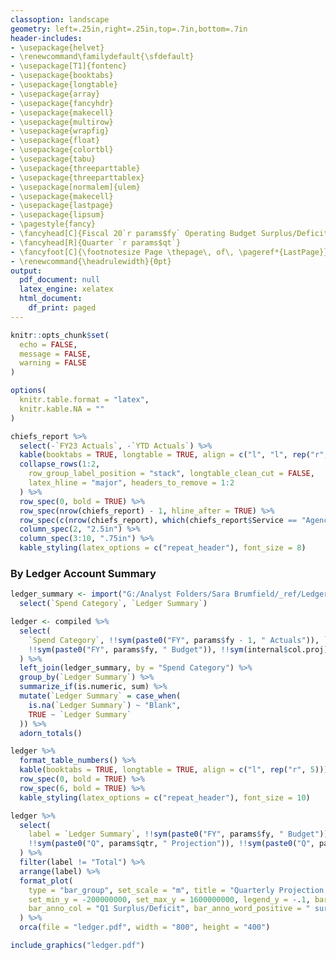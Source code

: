 ```yaml
---
classoption: landscape
geometry: left=.25in,right=.25in,top=.7in,bottom=.7in
header-includes:
- \usepackage{helvet}
- \renewcommand\familydefault{\sfdefault}
- \usepackage[T1]{fontenc}
- \usepackage{booktabs}
- \usepackage{longtable}
- \usepackage{array}
- \usepackage{fancyhdr}
- \usepackage{makecell}
- \usepackage{multirow}
- \usepackage{wrapfig}
- \usepackage{float}
- \usepackage{colortbl}
- \usepackage{tabu}
- \usepackage{threeparttable}
- \usepackage{threeparttablex}
- \usepackage[normalem]{ulem}
- \usepackage{makecell}
- \usepackage{lastpage}
- \usepackage{lipsum}
- \pagestyle{fancy}
- \fancyhead[C]{Fiscal 20`r params$fy` Operating Budget Surplus/Deficit Projection}
- \fancyhead[R]{Quarter `r params$qt`}
- \fancyfoot[C]{\footnotesize Page \thepage\, of\, \pageref*{LastPage}}
- \renewcommand{\headrulewidth}{0pt}
output:
  pdf_document: null
  latex_engine: xelatex
  html_document:
    df_print: paged
---
```


```r
knitr::opts_chunk$set(
  echo = FALSE,
  message = FALSE,
  warning = FALSE
)

options(
  knitr.table.format = "latex",
  knitr.kable.NA = ""
)
```

```r
chiefs_report %>%
  select(-`FY23 Actuals`, -`YTD Actuals`) %>%
  kable(booktabs = TRUE, longtable = TRUE, align = c("l", "l", rep("r", 8))) %>%
  collapse_rows(1:2,
    row_group_label_position = "stack", longtable_clean_cut = FALSE,
    latex_hline = "major", headers_to_remove = 1:2
  ) %>%
  row_spec(0, bold = TRUE) %>%
  row_spec(nrow(chiefs_report) - 1, hline_after = TRUE) %>%
  row_spec(c(nrow(chiefs_report), which(chiefs_report$Service == "Agency Total")), bold = TRUE) %>%
  column_spec(2, "2.5in") %>%
  column_spec(3:10, ".75in") %>%
  kable_styling(latex_options = c("repeat_header"), font_size = 8)
```

\newpage

### By Ledger Account Summary

```r
ledger_summary <- import("G:/Analyst Folders/Sara Brumfield/_ref/Ledger Summary to Spend Category Map.xlsx") %>%
  select(`Spend Category`, `Ledger Summary`)

ledger <- compiled %>%
  select(
    `Spend Category`, !!sym(paste0("FY", params$fy - 1, " Actuals")), `YTD Actuals`,
    !!sym(paste0("FY", params$fy, " Budget")), !!sym(internal$col.proj), !!sym(internal$col.surdef)
  ) %>%
  left_join(ledger_summary, by = "Spend Category") %>%
  group_by(`Ledger Summary`) %>%
  summarize_if(is.numeric, sum) %>%
  mutate(`Ledger Summary` = case_when(
    is.na(`Ledger Summary`) ~ "Blank",
    TRUE ~ `Ledger Summary`
  )) %>%
  adorn_totals()

ledger %>%
  format_table_numbers() %>%
  kable(booktabs = TRUE, longtable = TRUE, align = c("l", rep("r", 5))) %>%
  row_spec(0, bold = TRUE) %>%
  row_spec(6, bold = TRUE) %>%
  kable_styling(latex_options = c("repeat_header"), font_size = 10)
```

```r
ledger %>%
  select(
    label = `Ledger Summary`, !!sym(paste0("FY", params$fy, " Budget")),
    !!sym(paste0("Q", params$qtr, " Projection")), !!sym(paste0("Q", params$qtr, " Surplus/Deficit"))
  ) %>%
  filter(label != "Total") %>%
  arrange(label) %>%
  format_plot(
    type = "bar_group", set_scale = "m", title = "Quarterly Projection vs Budget", margin_t = 50, show_y = TRUE,
    set_min_y = -200000000, set_max_y = 1600000000, legend_y = -.1, bar_anno_y = 150000000,
    bar_anno_col = "Q1 Surplus/Deficit", bar_anno_word_positive = " surplus", bar_anno_word_negative = " deficit"
  ) %>%
  orca(file = "ledger.pdf", width = "800", height = "400")

include_graphics("ledger.pdf")
```
